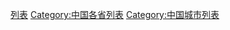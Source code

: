 {{Catnav|頁面分類|地理|地缘经济|大中華地區|香港}}
{{Catnav|頁面分類|各種主題的頁面分類|按國家分類|各國列表|中國相關列表}}
{{Catnav|頁面分類|列表|各國列表|中國相關列表}}

[[Category:香港|列表]]
[[Category:中国各省列表|Category:中国各省列表]]
[[Category:中国城市列表|Category:中国城市列表]]